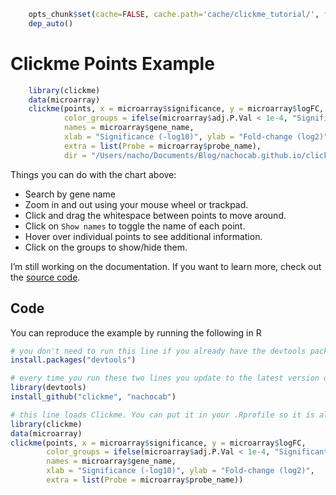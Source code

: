```r

    opts_chunk$set(cache=FALSE, cache.path='cache/clickme_tutorial/', fig.path='figure/clickme_tutorial/', autodep=TRUE, fig.cap="", fig.width=8, fig.height=8, dev = c("svg", "cairo_pdf"), echo=FALSE, warning=FALSE, message=FALSE)
    dep_auto()

```

# Clickme Points Example

```r

    library(clickme)
    data(microarray)
    clickme(points, x = microarray$significance, y = microarray$logFC,
            color_groups = ifelse(microarray$adj.P.Val < 1e-4, "Significant", "Noise"),
            names = microarray$gene_name,
            xlab = "Significance (-log10)", ylab = "Fold-change (log2)",
            extra = list(Probe = microarray$probe_name),
            dir = "/Users/nacho/Documents/Blog/nachocab.github.io/clickme/clickme_tutorial", file = "tutorial2-points")$iframe(height = 760)

```


Things you can do with the chart above:

* Search by gene name
* Zoom in and out using your mouse wheel or trackpad.
* Click and drag the whitespace between points to move around.
* Click on `Show names` to toggle the name of each point.
* Hover over individual points to see additional information.
* Click on the groups to show/hide them.

I’m still working on the documentation. If you want to learn more, check out the [source code](https://github.com/nachocab/clickme).

## Code

You can reproduce the example by running the following in R

```r
# you don't need to run this line if you already have the devtools package installed.
install.packages("devtools")

# every time you run these two lines you update to the latest version of Clickme. Feel free to do so as often as you like.
library(devtools)
install_github("clickme", "nachocab")

# this line loads Clickme. You can put it in your .Rprofile so it is always ready to use.
library(clickme)
data(microarray)
clickme(points, x = microarray$significance, y = microarray$logFC,
        color_groups = ifelse(microarray$adj.P.Val < 1e-4, "Significant", "Noise"),
        names = microarray$gene_name,
        xlab = "Significance (-log10)", ylab = "Fold-change (log2)",
        extra = list(Probe = microarray$probe_name))

```
